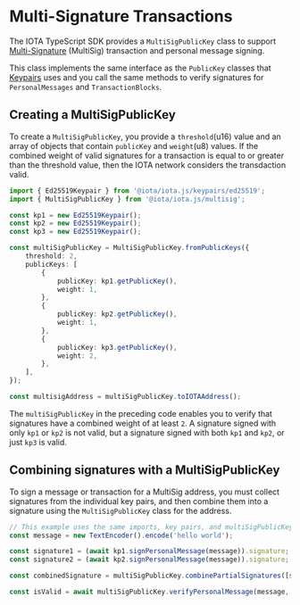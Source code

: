 # Multi-Signature Transactions

The IOTA TypeScript SDK provides a `MultiSigPublicKey` class to support
[Multi-Signature](https://docs.iota.io/concepts/cryptography/transaction-auth/multisig) (MultiSig)
transaction and personal message signing.

This class implements the same interface as the `PublicKey` classes that [Keypairs](./keypairs) uses
and you call the same methods to verify signatures for `PersonalMessages` and `TransactionBlocks`.

## Creating a MultiSigPublicKey

To create a `MultiSigPublicKey`, you provide a `threshold`(u16) value and an array of objects that
contain `publicKey` and `weight`(u8) values. If the combined weight of valid signatures for a
transaction is equal to or greater than the threshold value, then the IOTA network considers the
transdaction valid.

```typescript
import { Ed25519Keypair } from '@iota/iota.js/keypairs/ed25519';
import { MultiSigPublicKey } from '@iota/iota.js/multisig';

const kp1 = new Ed25519Keypair();
const kp2 = new Ed25519Keypair();
const kp3 = new Ed25519Keypair();

const multiSigPublicKey = MultiSigPublicKey.fromPublicKeys({
	threshold: 2,
	publicKeys: [
		{
			publicKey: kp1.getPublicKey(),
			weight: 1,
		},
		{
			publicKey: kp2.getPublicKey(),
			weight: 1,
		},
		{
			publicKey: kp3.getPublicKey(),
			weight: 2,
		},
	],
});

const multisigAddress = multiSigPublicKey.toIOTAAddress();
```

The `multiSigPublicKey` in the preceding code enables you to verify that signatures have a combined
weight of at least `2`. A signature signed with only `kp1` or `kp2` is not valid, but a signature
signed with both `kp1` and `kp2`, or just `kp3` is valid.

## Combining signatures with a MultiSigPublicKey

To sign a message or transaction for a MultiSig address, you must collect signatures from the
individual key pairs, and then combine them into a signature using the `MultiSigPublicKey` class for
the address.

```typescript
// This example uses the same imports, key pairs, and multiSigPublicKey from the previous example
const message = new TextEncoder().encode('hello world');

const signature1 = (await kp1.signPersonalMessage(message)).signature;
const signature2 = (await kp2.signPersonalMessage(message)).signature;

const combinedSignature = multiSigPublicKey.combinePartialSignatures([signature1, signature2]);

const isValid = await multiSigPublicKey.verifyPersonalMessage(message, combinedSignature);
```
